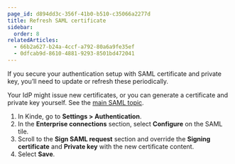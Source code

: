 ```yaml
---
page_id: d894dd3c-356f-41b0-b510-c35066a2277d
title: Refresh SAML certificate
sidebar:
  order: 8
relatedArticles:
  - 66b2a627-b24a-4ccf-a792-80a6a9fe35ef
  - 0dfcab9d-8610-4881-9293-8501bd472041
---
```


If you secure your authentication setup with SAML certificate and private key, you’ll need to update or refresh these periodically.

Your IdP might issue new certificates, or you can generate a certificate and private key yourself. See the [main SAML topic](/authenticate/enterprise-connections/custom-saml/#optional-signed-certificate-and-private-key).

1. In Kinde, go to **Settings > Authentication**.
2. In the **Enterprise connections** section, select **Configure** on the SAML tile.
3. Scroll to the **Sign SAML request** section and override the **Signing certificate** and **Private key** with the new certificate content.
4. Select **Save**.
